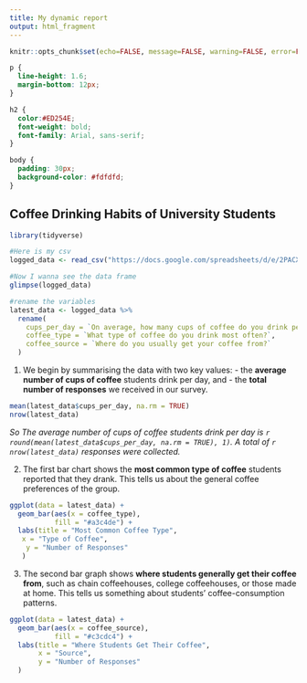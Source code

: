 ```yaml
---
title: My dynamic report
output: html_fragment
---
```


```r
knitr::opts_chunk$set(echo=FALSE, message=FALSE, warning=FALSE, error=FALSE, fig.width = 10, fig.height = 6)

```

```css
p {
  line-height: 1.6;
  margin-bottom: 12px;
}

h2 {
  color:#ED254E;
  font-weight: bold;
  font-family: Arial, sans-serif;
}

body {
  padding: 30px;
  background-color: #fdfdfd;
}

```

## Coffee Drinking Habits of University Students
```r
library(tidyverse)

#Here is my csv
logged_data <- read_csv("https://docs.google.com/spreadsheets/d/e/2PACX-1vQFhtTS3mmF-P5BVMnWuXrAbFk1w4Kl-jpnKAV4NMeL6GBf5NjmgGCHGnT_XH87KMKGPfoUxgAs6UOE/pub?gid=79483515&single=true&output=csv")

#Now I wanna see the data frame
glimpse(logged_data)

#rename the variables
latest_data <- logged_data %>%
  rename(
    cups_per_day = `On average, how many cups of coffee do you drink per day?`,
    coffee_type = `What type of coffee do you drink most often?`,
    coffee_source = `Where do you usually get your coffee from?`
  )
```


1.  We begin by summarising the data with two key values: - the **average number of cups of coffee** students drink per day, and - the **total number of responses** we received in our survey.

```r
mean(latest_data$cups_per_day, na.rm = TRUE)
nrow(latest_data)

```

*So The average number of cups of coffee students drink per day is `r round(mean(latest_data$cups_per_day, na.rm = TRUE), 1)`. A total of `r nrow(latest_data)` responses were collected.*

2.  The first bar chart shows the **most common type of coffee** students reported that they drank. This tells us about the general coffee preferences of the group.

```r
ggplot(data = latest_data) +
  geom_bar(aes(x = coffee_type),
           fill = "#a3c4de") +
  labs(title = "Most Common Coffee Type",
   x = "Type of Coffee",
    y = "Number of Responses"
   )
```

3.  The second bar graph shows **where students generally get their coffee from**, such as chain coffeehouses, college coffeehouses, or those made at home. This tells us something about students' coffee-consumption patterns.

```r
ggplot(data = latest_data) + 
  geom_bar(aes(x = coffee_source),
           fill = "#c3cdc4") +
  labs(title = "Where Students Get Their Coffee",
       x = "Source",
       y = "Number of Responses"
  )
```
